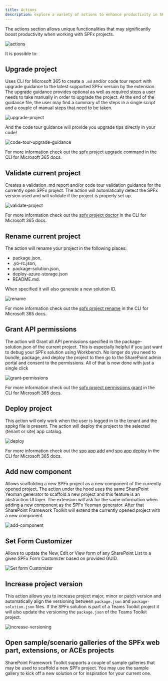 ```yaml
---
title: Actions
description: explore a variety of actions to enhance productivity in SPFx projects, including project upgrades, validation, renaming, API permission grants, deployment, and more.
---
```


The actions section allows unique functionalities that may significantly boost productivity when working with SPFx projects.

![actions](../../../../../assets/images/actions.png)

It is possible to:

## Upgrade project

Uses CLI for Microsoft 365 to create a `.md` and/or code tour report with upgrade guidance to the latest supported SPFx version by the extension. The upgrade guidance provides optional as well as required steps a user needs to take manually in order to upgrade the project. At the end of the guidance file, the user may find a summary of the steps in a single script and a couple of manual steps that need to be taken.

![upgrade-project](../../../../../assets/images/upgrade-project.png)

And the code tour guidance will provide you upgrade tips directly in your code!

![code-tour-upgrade-guidance](../../../../../assets/images/upgrade-project-code-tour.png)

For more information check out the [spfx project upgrade command](https://pnp.github.io/cli-microsoft365/cmd/spfx/project/project-upgrade) in the CLI for Microsoft 365 docs.

## Validate current project

Creates a validation .md report and/or code tour validation guidance for the currently open SPFx project. The action will automatically detect the SPFx version used and will validate if the project is properly set up.

![validate-project](../../../../../assets/images/validate-project.png)

For more information check out the [spfx project doctor](https://pnp.github.io/cli-microsoft365/cmd/spfx/project/project-doctor) in the CLI for Microsoft 365 docs.

## Rename current project

The action will rename your project in the following places: 

- package.json, 
- .yo-rc.json, 
- package-solution.json, 
- deploy-azure-storage.json 
- README.md. 

When specified it will also generate a new solution ID.

![rename](../../../../../assets/images/rename.png)

For more information check out the [spfx project rename](https://pnp.github.io/cli-microsoft365/cmd/spfx/project/project-rename) in the CLI for Microsoft 365 docs.

## Grant API permissions

The action will Grant all API permissions specified in the package-solution.json of the current project. This is especially helpful if you just want to debug your SPFx solution using Workbench. No longer do you need to bundle, package, and deploy the project to then go to the SharePoint admin portal and consent to the permissions. All of that is now done with just a single click

![grant-permissions](../../../../../assets/images/grant-permissions.png)

For more information check out the [spfx project permissions grant](https://pnp.github.io/cli-microsoft365/cmd/spfx/project/project-permissions-grant) in the CLI for Microsoft 365 docs.

## Deploy project 

This action will only work when the user is logged in to the tenant and the sppkg file is present. The action will deploy the project to the selected (tenant or site) app catalog.

![deploy](../../../../../assets/images/deploy.png)

For more information check out the [spo app add](https://pnp.github.io/cli-microsoft365/cmd/spo/app/app-add) and [spo app deploy](https://pnp.github.io/cli-microsoft365/cmd/spo/app/app-deploy) in the CLI for Microsoft 365 docs.

## Add new component

Allows scaffolding a new SPFx project as a new component of the currently opened project. The action under the hood uses the same SharePoint Yeoman generator to scaffold a new project and this feature is an abstraction UI layer. The extension will ask for the same information when adding a new component as the SPFx Yeoman generator. After that SharePoint Framework Toolkit will extend the currently opened project with a new component.

![add-component](../../../../../assets/images/add-component.png)

## Set Form Customizer

Allows to update the New, Edit or View form of any SharePoint List to a given SPFx Form Customizer based on provided GUID.

![Set form Customizer](../../../../../assets/images/set-form-customizer-action.png)

## Increase project version

This action allows you to increase project major, minor or patch version and automatically align the versioning between `package.json` and `package-solution.json` files. If the SPFx solution is part of a Teams Toolkit project it will also update the versioning the `package.json` of the Teams Toolkit project.

![increase-versioning](../../../../../assets/images/increase-versioning.png)

## Open sample/scenario galleries of the SPFx web part, extensions, or ACEs projects

SharePoint Framework Toolkit supports a couple of sample galleries that may be used to scaffold a new SPFx project. You may use the sample gallery to kick off a new solution or for inspiration for your current one.
